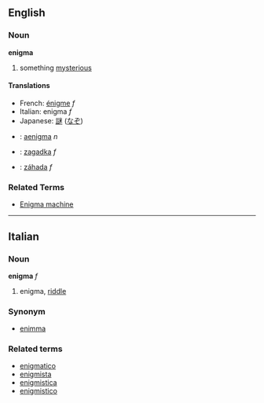 ==English==
===Noun===
'''enigma'''
# something [[mysterious]]

====Translations====
*French: [[énigme]] ''f''
*Italian: enigma ''f''
*Japanese: [[謎]] ([[なぞ]])
*{{la}}: [[aenigma]] ''n''
*{{pl}}: [[zagadka#Polish|zagadka]] ''f''
*{{sk}}: [[záhada#Slovak|záhada]] ''f''

===Related Terms===
*[[Enigma machine]]
----

==Italian==
===Noun===
'''enigma''' ''f''

# enigma, [[riddle]]

===Synonym===
*[[enimma]]

===Related terms===
*[[enigmatico]]
*[[enigmista]]
*[[enigmistica]]
*[[enigmistico]]